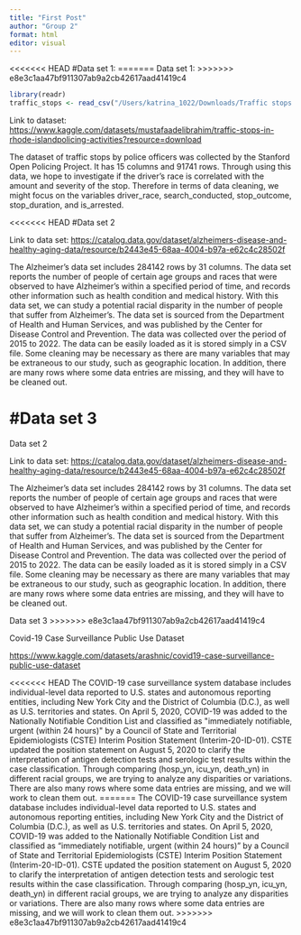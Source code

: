 ```yaml
---
title: "First Post"
author: "Group 2"
format: html
editor: visual
---
```


<<<<<<< HEAD
#Data set 1:
=======
Data set 1:
>>>>>>> e8e3c1aa47bf911307ab9a2cb42617aad41419c4

```r
library(readr)
traffic_stops <- read_csv("/Users/katrina_1022/Downloads/Traffic stops in Rhode Island.csv")
```

Link to dataset: <https://www.kaggle.com/datasets/mustafaadelibrahim/traffic-stops-in-rhode-islandpolicing-activities?resource=download>

The dataset of traffic stops by police officers was collected by the Stanford Open Policing Project. It has 15 columns and 91741 rows. Through using this data, we hope to investigate if the driver's race is correlated with the amount and severity of the stop. Therefore in terms of data cleaning, we might focus on the variables driver_race, search_conducted, stop_outcome, stop_duration, and is_arrested.

<<<<<<< HEAD
#Data set 2

Link to data set: <https://catalog.data.gov/dataset/alzheimers-disease-and-healthy-aging-data/resource/b2443e45-68aa-4004-b97a-e62c4c28502f>

The Alzheimer's data set includes 284142 rows by 31 columns. The data set reports the number of people of certain age groups and races that were observed to have Alzheimer's within a specified period of time, and records other information such as health condition and medical history. With this data set, we can study a potential racial disparity in the number of people that suffer from Alzheimer's. The data set is sourced from the Department of Health and Human Services, and was published by the Center for Disease Control and Prevention. The data was collected over the period of 2015 to 2022. The data can be easily loaded as it is stored simply in a CSV file. Some cleaning may be necessary as there are many variables that may be extraneous to our study, such as geographic location. In addition, there are many rows where some data entries are missing, and they will have to be cleaned out.

#Data set 3
=======
Data set 2

Link to data set: <https://catalog.data.gov/dataset/alzheimers-disease-and-healthy-aging-data/resource/b2443e45-68aa-4004-b97a-e62c4c28502f> 

The Alzheimer's data set includes 284142 rows by 31 columns. The data set reports the number of people of certain age groups and races that were observed to have Alzheimer's within a specified period of time, and records other information such as health condition and medical history. With this data set, we can study a potential racial disparity in the number of people that suffer from Alzheimer's. The data set is sourced from the Department of Health and Human Services, and was published by the Center for Disease Control and Prevention. The data was collected over the period of 2015 to 2022. The data can be easily loaded as it is stored simply in a CSV file. Some cleaning may be necessary as there are many variables that may be extraneous to our study, such as geographic location. In addition, there are many rows where some data entries are missing, and they will have to be cleaned out.

Data set 3
>>>>>>> e8e3c1aa47bf911307ab9a2cb42617aad41419c4

Covid-19 Case Surveillance Public Use Dataset

<https://www.kaggle.com/datasets/arashnic/covid19-case-surveillance-public-use-dataset>

<<<<<<< HEAD
The COVID-19 case surveillance system database includes individual-level data reported to U.S. states and autonomous reporting entities, including New York City and the District of Columbia (D.C.), as well as U.S. territories and states. On April 5, 2020, COVID-19 was added to the Nationally Notifiable Condition List and classified as \"immediately notifiable, urgent (within 24 hours)\" by a Council of State and Territorial Epidemiologists (CSTE) Interim Position Statement (Interim-20-ID-01). CSTE updated the position statement on August 5, 2020 to clarify the interpretation of antigen detection tests and serologic test results within the case classification. Through comparing (hosp_yn, icu_yn, death_yn) in different racial groups, we are trying to analyze any disparities or variations. There are also many rows where some data entries are missing, and we will work to clean them out.
=======
The COVID-19 case surveillance system database includes individual-level data reported to U.S. states and autonomous reporting entities, including New York City and the District of Columbia (D.C.), as well as U.S. territories and states. On April 5, 2020, COVID-19 was added to the Nationally Notifiable Condition List and classified as "immediately notifiable, urgent (within 24 hours)" by a Council of State and Territorial Epidemiologists (CSTE) Interim Position Statement (Interim-20-ID-01). CSTE updated the position statement on August 5, 2020 to clarify the interpretation of antigen detection tests and serologic test results within the case classification. Through comparing (hosp_yn, icu_yn, death_yn) in different racial groups, we are trying to analyze any disparities or variations. There are also many rows where some data entries are missing, and we will work to clean them out.
>>>>>>> e8e3c1aa47bf911307ab9a2cb42617aad41419c4
